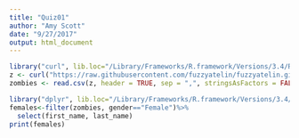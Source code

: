 ```yaml
---
title: "Quiz01"
author: "Amy Scott"
date: "9/27/2017"
output: html_document
---
```


```r
library("curl", lib.loc="/Library/Frameworks/R.framework/Versions/3.4/Resources/library")
z <- curl("https://raw.githubusercontent.com/fuzzyatelin/fuzzyatelin.github.io/master/AN597_Fall17/zombies.csv")
zombies <- read.csv(z, header = TRUE, sep = ",", stringsAsFactors = FALSE)

library("dplyr", lib.loc="/Library/Frameworks/R.framework/Versions/3.4/Resources/library")
females<-filter(zombies, gender=="Female")%>%
  select(first_name, last_name)
print(females)
```



